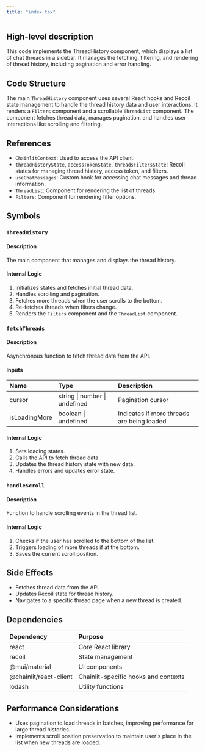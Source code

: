 ```yaml
---
title: "index.tsx"
---
```


## High-level description
This code implements the ThreadHistory component, which displays a list of chat threads in a sidebar. It manages the fetching, filtering, and rendering of thread history, including pagination and error handling.

## Code Structure
The main `ThreadHistory` component uses several React hooks and Recoil state management to handle the thread history data and user interactions. It renders a `Filters` component and a scrollable `ThreadList` component. The component fetches thread data, manages pagination, and handles user interactions like scrolling and filtering.

## References
- `ChainlitContext`: Used to access the API client.
- `threadHistoryState`, `accessTokenState`, `threadsFiltersState`: Recoil states for managing thread history, access token, and filters.
- `useChatMessages`: Custom hook for accessing chat messages and thread information.
- `ThreadList`: Component for rendering the list of threads.
- `Filters`: Component for rendering filter options.

## Symbols

### `ThreadHistory`
#### Description
The main component that manages and displays the thread history.

#### Internal Logic
1. Initializes states and fetches initial thread data.
2. Handles scrolling and pagination.
3. Fetches more threads when the user scrolls to the bottom.
4. Re-fetches threads when filters change.
5. Renders the `Filters` component and the `ThreadList` component.

### `fetchThreads`
#### Description
Asynchronous function to fetch thread data from the API.

#### Inputs
| Name | Type | Description |
|:-----|:-----|:------------|
| cursor | string \| number \| undefined | Pagination cursor |
| isLoadingMore | boolean \| undefined | Indicates if more threads are being loaded |

#### Internal Logic
1. Sets loading states.
2. Calls the API to fetch thread data.
3. Updates the thread history state with new data.
4. Handles errors and updates error state.

### `handleScroll`
#### Description
Function to handle scrolling events in the thread list.

#### Internal Logic
1. Checks if the user has scrolled to the bottom of the list.
2. Triggers loading of more threads if at the bottom.
3. Saves the current scroll position.

## Side Effects
- Fetches thread data from the API.
- Updates Recoil state for thread history.
- Navigates to a specific thread page when a new thread is created.

## Dependencies
| Dependency | Purpose |
|:-----------|:--------|
| react | Core React library |
| recoil | State management |
| @mui/material | UI components |
| @chainlit/react-client | Chainlit-specific hooks and contexts |
| lodash | Utility functions |

## Performance Considerations
- Uses pagination to load threads in batches, improving performance for large thread histories.
- Implements scroll position preservation to maintain user's place in the list when new threads are loaded.